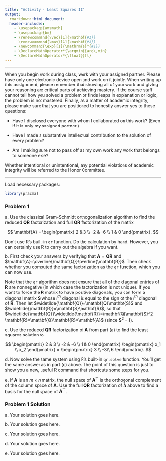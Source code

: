```yaml
---
title: "Activity - Least Squares II"
output:
  rmarkdown::html_document:
  header-includes:
    - \usepackage{amsmath}
    - \usepackage{bm}
    - \renewcommand{\vec}[1]{\mathbf{#1}}
    - \renewcommand{\mat}[1]{\mathbf{#1}}
    - \newcommand{\exp}[1]{\mathrm{e}^{#1}}
    - \DeclareMathOperator*{\argmin}{arg\,min}
    - \DeclareMathOperator*{\float}{fl}
---
```


***

When you begin work during class, work with your assigned partner. Please have only one electronic device open and work on it jointly. When writing up this assignment, please remember that showing all of your work and giving your reasoning are critical parts of achieving mastery. If the course staff cannot tell how you solved a problem or finds leaps in explanation or logic, the problem is not mastered. Finally, as a matter of academic integrity, please make sure that you are positioned to honestly answer yes to these questions:

- Have I disclosed everyone with whom I collaborated on this work? (Even if it is only my assigned partner.)

- Have I made a substantive intellectual contribution to the solution of every problem?

- Am I making sure not to pass off as my own work any work that belongs to someone else?

Whether intentional or unintentional, any potential violations of academic integrity will be referred to the Honor Committee.

***

Load necessary packages:

```r
library(pracma)
```

### Problem 1

a\. Use the classical Gram-Schmidt orthogonalization algorithm to find the reduced $\mathbf{QR}$ factorization and full $\mathbf{QR}$ factorization of the matrix 

$$
\mathbf{A} = \begin{pmatrix}
2 & 3 \\
-2 & -6 \\
1 & 0
\end{pmatrix}.
$$

Don't use R's built-in `qr` function. Do the calculation by hand. However, you can certainly use R to carry out the algebra if you want.

b\. First check your answers by verifying that $\mathbf{A}=\mathbf{Q}\mathbf{R}$ and $\mathbf{A}=\overline{\mathbf{Q}}\overline{\mathbf{R}}$. Then check whether you computed the same factorization as the `qr` function, which you can now use.

Note that the `qr` algorithm does not ensure that all of the diagonal entries of $\mathbf{R}$ are nonnegative (in which case the factorization is not unique). If you want to force the $\mathbf{R}$ matrix to have positive diagonals, you can form a diagonal matrix $\mathbf{S}$ whose $i^{th}$ diagonal is equal to the sign of the $i^{th}$ diagonal of $\mathbf{R}$. Then let $\widetilde{\mathbf{Q}}=\mathbf{Q}\mathbf{S}$ and $\widetilde{\mathbf{R}}=\mathbf{S}\mathbf{R}$, so that $\widetilde{\mathbf{Q}}\widetilde{\mathbf{R}}=\mathbf{Q}\mathbf{S}^2 \mathbf{R}=\mathbf{Q}\mathbf{R}=\mathbf{A}$ (since $\mathbf{S}^2=\mathbf{I}$).

c\. Use the reduced $\mathbf{QR}$ factorization of $\mathbf{A}$ from part (a) to find the least squares solution to 

$$
\begin{pmatrix}
2 & 3 \\
-2 & -6 \\
1 & 0
\end{pmatrix}
\begin{pmatrix}
x_1 \\
x_2
\end{pmatrix} = \begin{pmatrix}
3 \\
-3\\
6
\end{pmatrix}.
$$

d\. Now solve the same system using R's built-in `qr.solve` function. You'll get the same answer as in part (c) above. The point of this question is just to show you a new, useful R command that shortcuts some steps for you.

e\. If $\mathbf{A}$ is an $m\times n$ matrix, the null space of $\mathbf{A}^{\top}$ is the orthogonal complement of the column space of $\mathbf{A}$. Use the full $\mathbf{QR}$ factorization of $\mathbf{A}$ above to find a basis for the null space of $\mathbf{A}^{\top}$.  

### Problem 1 Solution

a\. Your solution goes here.

b\. Your solution goes here.

c\. Your solution goes here.

d\. Your solution goes here.

e\. Your solution goes here.